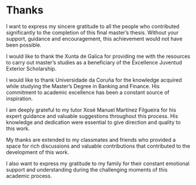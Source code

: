 # Thanks {.unnumbered}

I want to express my sincere gratitude to all the people who contributed significantly to the completion of this final master's thesis. Without your support, guidance and encouragement, this achievement would not have been possible.

I would like to thank the Xunta de Galica for providing me with the resources to carry out master's studies as a beneficiary of the Excellence Juventud Exterior Scholarship.

I would like to thank Universidade da Coruña for the knowledge acquired while studying the Master's Degree in Banking and Finance. His commitment to academic excellence has been a constant source of inspiration.

I am deeply grateful to my tutor Xosé Manuel Martínez Filgueira for his expert guidance and valuable suggestions throughout this process. His knowledge and dedication were essential to give direction and quality to this work.

My thanks are extended to my classmates and friends who provided a space for rich discussions and valuable contributions that contributed to the development of this work.

I also want to express my gratitude to my family for their constant emotional support and understanding during the challenging moments of this academic process.

